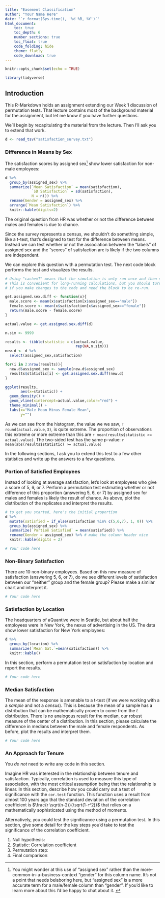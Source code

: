 ```yaml
---
title: "Easement Classification"
author: "Your Name Here"
date: "`r format(Sys.time(), '%d %B, %Y')`"
html_document:
    toc: true
    toc_depth: 6
    number_sections: true
    toc_float: true
    code_folding: hide
    theme: flatly
    code_download: true
---
```


```r
knitr::opts_chunk$set(echo = TRUE)

library(tidyverse)
```


## Introduction

This R-Markdown holds an assignment extending our Week 1 discussion
of permutation tests. That lecture contains most of the background
material for the assignment, but let me know if you have further questions.

We'll begin by recapitulating the material from the lecture. Then
I'll ask you to extend that work. 

```r

d <- read_tsv("satisfaction_survey.txt")

```


### Difference in Means by Sex

The satisfaction scores by assigned sex^[
You might wonder at this use of "assigned sex" rather than the 
more-common-in-a-business-context "gender" for this column name. 
It's not a point that needs belaboring here, but
"assigned sex" is a more accurate term for a male/female column than "gender". If
you'd like to learn more about this I'd be happy to chat about it. ] 
show lower satisfaction for non-male employees: 

```r
d %>% 
  group_by(assigned_sex) %>% 
  summarize(`Mean Satisfaction` = mean(satisfaction),
            `SD Satisfaction` = sd(satisfaction),
            N = n()) %>% 
  rename(Gender = assigned_sex) %>% 
  arrange(`Mean Satisfaction`) %>% 
  knitr::kable(digits=2)

```

The original question from HR was whether or not the difference between males and 
females is due to chance. 

Since the survey represents a census, we shouldn't do something simple, like a t-test,
that's designed to test for the difference between means. Instead we can test whether or 
not the association between the "labels" of assigned sex and the "scores" of satisfaction are 
is likely if the two columns are independent. 

We can explore this question with a permutation test. The next code block performs the 
test and visualizes the results.

```r
# Using "cache=T" means that the simulation is only run once and then stored. 
# This is convenient for long-running calculations, but you should turn it off
# if you make changes to the code and need the block to be re-run.

get.assigned.sex.diff <- function(x){
  male.score <- mean(x$satisfaction[x$assigned_sex=="male"])
  female.score <- mean(x$satisfaction[x$assigned_sex=="female"])
  return(male.score - female.score)
}

actual.value <- get.assigned.sex.diff(d) 

n.sim <- 9999

results <- tibble(statistic = c(actual.value,
                                rep(NA,n.sim)))
new.d <- d %>% 
  select(assigned_sex,satisfaction)

for(i in 2:nrow(results)){
  new.d$assigned_sex <- sample(new.d$assigned_sex)
  results$statistic[i] <- get.assigned.sex.diff(new.d)
}

ggplot(results,
       aes(x=statistic)) + 
  geom_density() + 
  geom_vline(xintercept=actual.value,color="red") + 
  theme_minimal() + 
  labs(x="Male Mean Minus Female Mean",
       y="")

```

As we can see from the histogram, the value we we saw, `r round(actual.value,3)`, is 
quite extreme. The proportion of observations this extreme or more extreme than this are 
`r mean(results$statistic >= actual.value)`. The two-sided test has the same p-value: 
`r mean(abs(results$statistic) >= actual.value)`

In the following sections, I ask you to extend this test to a few other statistics and 
write up the answers to a few questions. 

### Portion of Satisfied Employees

Instead of looking at average satisfaction, let's look at employees who give a 
score of 5, 6, or 7. Perform a permutation test estimating whether or not difference
of this proportion (answering 5, 6, or 7) by assigned sex for males and females is likely 
the result of chance. As above, plot the distribution of the replicates and 
interpret the results. 

```r

# to get you started, here's the initial proportion
d %>% 
  mutate(satisfied = if_else(satisfaction %in% c(5,6,7), 1, 0)) %>% 
  group_by(assigned_sex) %>% 
  summarize(`Portion Satisfied` = mean(satisfied)) %>% 
  rename(Gender = assigned_sex) %>% # make the column header nice
  knitr::kable(digits = 2)

# Your code here

```

<!-- Interpret your chart here. This is an R Markdown comment, but your text
     should just be regular text in the document. --> 
     
     
### Non-Binary Satisfaction

There are 10 non-binary employees. Based on this new measure of 
satisfaction (answering 5, 6, or 7), do we see different levels
of satisfaction between our "neither" group and the female group? Please
make a similar chart and interpret it.

```r

# Your code here

```


### Satisfaction by Location

The headquarters of aQuantive were in Seattle, but about half the employees 
were in New York, the nexus of advertising in the US. The data show lower
satisfaction for New York employees: 
```r
d %>% 
  group_by(location) %>% 
  summarize(`Mean Sat.`=mean(satisfaction)) %>% 
  knitr::kable()
```

In this section, perform a permutation test on satisfaction by location and report 
the results. 

```r

# Your code here

```

### Median Satisfaction

The mean of the response is amenable to a t-test (if we were working with a 
a _sample_ and not a _census_). This is because the mean of a sample has a distribution
that can be mathematically proven to come from the $t$ distribution. There is no
analogous result for the median, our robust measure of the center
of a distribution. In this section, please calculate the difference in 
medians between the male and female respondents. As before, plot the results 
and interpret them. 

```r

# Your code here

```


### An Approach for Tenure

You *do not* need to write any code in this section. 

Imagine HR was interested in the relationship between tenure and satisfaction. 
Typically, correlation is used to measure this type of association, 
with the most critical assumption being that the relationship is linear. In this 
section, describe how you could carry out a test of significance with the `cor.test`
function. This function uses a result from almost 100 years ago that the standard
deviation of the correlation coefficient is $\frac{r \sqrt(n-2)}{\sqrt(1-r^2)}$ that 
relies on a mathematically sophisticated using the method of moments. 

Alternatively, you could test the significance using a permutation test. In this section,
give some detail for the key steps you'd take to test the significance of the 
correlation coefficient. 

1. Null hypothesis: 
1. Statistic: Correlation coefficient <!-- I did this one for you! -->  
1. Permutation step: <!-- What permutation step would you carry out to test that 
                          is in accordance with the null hypothesis? --> 
1. Final comparison: <!-- What comparison do you make at the end? -->                         
